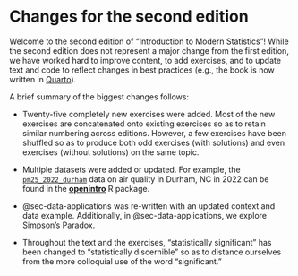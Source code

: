 # Changes for the second edition {.unnumbered .unlisted}

Welcome to the second edition of "Introduction to Modern Statistics"!
While the second edition does not represent a major change from the first edition, we have worked hard to improve content, to add exercises, and to update text and code to reflect changes in best practices (e.g., the book is now written in [Quarto](https://quarto.org/)).

A brief summary of the biggest changes follows:

* Twenty-five completely new exercises were added.  Most of the new exercises are concatenated onto existing exercises so as to retain similar numbering across editions.  However, a few exercises have been shuffled so as to produce both odd exercises (with solutions) and even exercises (without solutions) on the same topic.

* Multiple datasets were added or updated.  For example, 
the [`pm25_2022_durham`](http://openintrostat.github.io/openintro/reference/pm25_2022_durham.html) data on air quality in Durham, NC in 2022 can be found in the [**openintro**](https://openintrostat.github.io/openintro/) R package.

* @sec-data-applications was re-written with an updated context and data example.  Additionally, in @sec-data-applications, we explore Simpson's Paradox.

* Throughout the text and the exercises, "statistically significant" has been changed to "statistically discernible" so as to distance ourselves from the more colloquial use of the word "significant."
